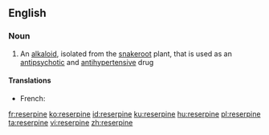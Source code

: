 {{also|réserpine}}
==English==

===Noun===
{{wikipedia}}
{{en-noun|-|s}}

# {{lb|en|organic compound}} An [[alkaloid]], isolated from the [[snakeroot]] plant, that is used as an [[antipsychotic]] and [[antihypertensive]] drug

====Translations====
{{trans-top|alkaloid}}
* French: {{t+|fr|réserpine|f}}
{{trans-mid}}
{{trans-bottom}}

[[fr:reserpine]]
[[ko:reserpine]]
[[id:reserpine]]
[[ku:reserpine]]
[[hu:reserpine]]
[[pl:reserpine]]
[[ta:reserpine]]
[[vi:reserpine]]
[[zh:reserpine]]